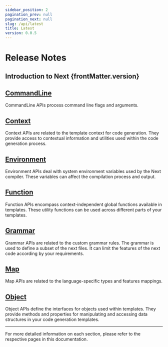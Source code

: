 ```yaml
---
sidebar_position: 2
pagination_prev: null
pagination_next: null
slug: /api/latest
title: Latest
version: 0.0.5
---
```




# Release Notes

## Introduction to Next {frontMatter.version}

<h2><a href={linkName("command_line")}>CommandLine</a></h2>

CommandLine APIs process command line flags and arguments.

<h2><a href={linkName("context")}>Context</a></h2>

Context APIs are related to the template context for code generation. They provide access to contextual information and utilities used within the code generation process.

<h2><a href={linkName("environment")}>Environment</a></h2>

Environment APIs deal with system environment variables used by the Next compiler. These variables can affect the compilation process and output.

<h2><a href={linkName("function")}>Function</a></h2>

Function APIs encompass context-independent global functions available in templates. These utility functions can be used across different parts of your templates.

<h2><a href={linkName("grammar")}>Grammar</a></h2>

Grammar APIs are related to the custom grammar rules. The grammar is used to define a subset of the next files. It can limit the features of the next code according by your requirements.

<h2><a href={linkName("map")}>Map</a></h2>

Map APIs are related to the language-specific types and features mappings.

<h2><a href={linkName("object")}>Object</a></h2>

Object APIs define the interfaces for objects used within templates. They provide methods and properties for manipulating and accessing data structures in your code generation templates.

---

For more detailed information on each section, please refer to the respective pages in this documentation.
